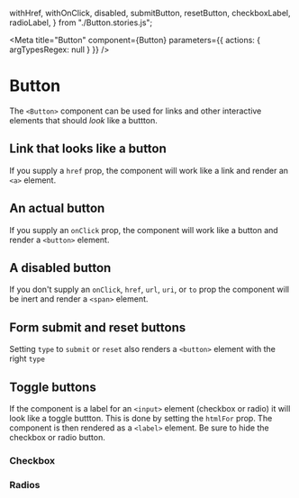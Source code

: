   withHref,
  withOnClick,
  disabled,
  submitButton,
  resetButton,
  checkboxLabel,
  radioLabel,
} from "./Button.stories.js";

<Meta
  title="Button"
  component={Button}
  parameters={{ actions: { argTypesRegex: null } }}
/>

# Button

The `<Button>` component can be used for links and other interactive elements
that should _look_ like a buttton.

## Link that looks like a button

If you supply a `href` prop, the component will work like a link and render an
`<a>` element.

<Canvas>
  <Story story={withHref} />
</Canvas>

## An actual button

If you supply an `onClick` prop, the component will work like a button and
render a `<button>` element.

<Canvas>
  <Story story={withOnClick} />
</Canvas>

## A disabled button

If you don't supply an `onClick`, `href`, `url`, `uri`, or `to` prop the
component will be inert and render a `<span>` element.

<Canvas>
  <Story story={disabled} />
</Canvas>

## Form submit and reset buttons

Setting `type` to `submit` or `reset` also renders a `<button>` element with the
right `type`

<Canvas>
  <Story story={submitButton} />
  <Story story={resetButton} />
</Canvas>

## Toggle buttons

If the component is a label for an `<input>` element (checkbox or radio) it will
look like a toggle buttton. This is done by setting the `htmlFor` prop. The
component is then rendered as a `<label>` element. Be sure to hide the checkbox
or radio button.

### Checkbox

<Canvas>
  <Story story={checkboxLabel} />
</Canvas>

### Radios

<Canvas>
  <Story story={radioLabel} />
</Canvas>
